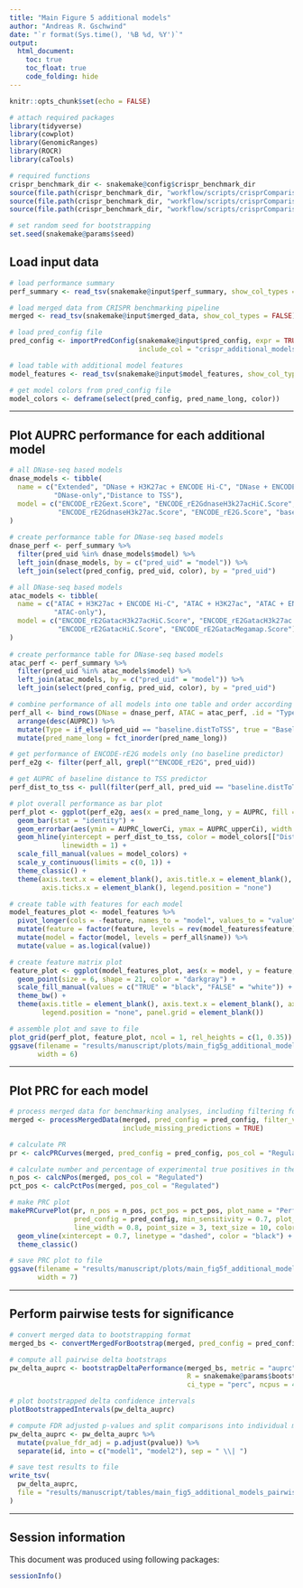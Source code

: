 ```yaml
---
title: "Main Figure 5 additional models"
author: "Andreas R. Gschwind"
date: "`r format(Sys.time(), '%B %d, %Y')`"
output: 
  html_document:
    toc: true
    toc_float: true
    code_folding: hide
---
```


```r
knitr::opts_chunk$set(echo = FALSE)
```

```r
# attach required packages
library(tidyverse)
library(cowplot)
library(GenomicRanges)
library(ROCR)
library(caTools)

# required functions
crispr_benchmark_dir <- snakemake@config$crispr_benchmark_dir
source(file.path(crispr_benchmark_dir, "workflow/scripts/crisprComparisonLoadInputData.R"))
source(file.path(crispr_benchmark_dir, "workflow/scripts/crisprComparisonPlotFunctions.R"))
source(file.path(crispr_benchmark_dir, "workflow/scripts/crisprComparisonBootstrapFunctions.R"))
```

```r
# set random seed for bootstrapping
set.seed(snakemake@params$seed)
```

## Load input data
```r
# load performance summary
perf_summary <- read_tsv(snakemake@input$perf_summary, show_col_types = FALSE)

# load merged data from CRISPR benchmarking pipeline
merged <- read_tsv(snakemake@input$merged_data, show_col_types = FALSE)

# load pred_config file
pred_config <- importPredConfig(snakemake@input$pred_config, expr = TRUE,
                                include_col = "crispr_additional_models_figure")

# load table with additional model features
model_features <- read_tsv(snakemake@input$model_features, show_col_types = FALSE)

# get model colors from pred_config file
model_colors <- deframe(select(pred_config, pred_name_long, color))
```

***

## Plot AUPRC performance for each additional model
```r
# all DNase-seq based models
dnase_models <- tibble(
  name = c("Extended", "DNase + H3K27ac + ENCODE Hi-C", "DNase + ENCODE Hi-C", "DNase + H3K27ac",
           "DNase-only","Distance to TSS"),
  model = c("ENCODE_rE2Gext.Score", "ENCODE_rE2GdnaseH3k27acHiC.Score", "ENCODE_rE2GdnaseHiC.Score",
            "ENCODE_rE2GdnaseH3k27ac.Score", "ENCODE_rE2G.Score", "baseline.distToTSS")
)
  
# create performance table for DNase-seq based models
dnase_perf <- perf_summary %>% 
  filter(pred_uid %in% dnase_models$model) %>% 
  left_join(dnase_models, by = c("pred_uid" = "model")) %>% 
  left_join(select(pred_config, pred_uid, color), by = "pred_uid") 
```

```r
# all DNase-seq based models
atac_models <- tibble(
  name = c("ATAC + H3K27ac + ENCODE Hi-C", "ATAC + H3K27ac", "ATAC + ENCODE Hi-C",
           "ATAC-only"),
  model = c("ENCODE_rE2GatacH3k27acHiC.Score", "ENCODE_rE2GatacH3k27ac.Score",
            "ENCODE_rE2GatacHiC.Score", "ENCODE_rE2GatacMegamap.Score")
)
  
# create performance table for DNase-seq based models
atac_perf <- perf_summary %>% 
  filter(pred_uid %in% atac_models$model) %>% 
  left_join(atac_models, by = c("pred_uid" = "model")) %>% 
  left_join(select(pred_config, pred_uid, color), by = "pred_uid") 
```

```r
# combine performance of all models into one table and order according to overall performance
perf_all <- bind_rows(DNase = dnase_perf, ATAC = atac_perf, .id = "Type") %>% 
  arrange(desc(AUPRC)) %>% 
  mutate(Type = if_else(pred_uid == "baseline.distToTSS", true = "Baseline", false = Type)) %>% 
  mutate(pred_name_long = fct_inorder(pred_name_long))

# get performance of ENCODE-rE2G models only (no baseline predictor)
perf_e2g <- filter(perf_all, grepl("^ENCODE_rE2G", pred_uid))

# get AUPRC of baseline distance to TSS predictor
perf_dist_to_tss <- pull(filter(perf_all, pred_uid == "baseline.distToTSS"), "AUPRC")
```

```r
# plot overall performance as bar plot
perf_plot <- ggplot(perf_e2g, aes(x = pred_name_long, y = AUPRC, fill = pred_name_long)) +
  geom_bar(stat = "identity") + 
  geom_errorbar(aes(ymin = AUPRC_lowerCi, ymax = AUPRC_upperCi), width = 0.4, color = "black") +
  geom_hline(yintercept = perf_dist_to_tss, color = model_colors[["Distance to TSS"]],
             linewidth = 1) +
  scale_fill_manual(values = model_colors) +
  scale_y_continuous(limits = c(0, 1)) +
  theme_classic() +
  theme(axis.text.x = element_blank(), axis.title.x = element_blank(),
        axis.ticks.x = element_blank(), legend.position = "none")

# create table with features for each model
model_features_plot <- model_features %>%
  pivot_longer(cols = -feature, names_to = "model", values_to = "value") %>% 
  mutate(feature = factor(feature, levels = rev(model_features$feature))) %>% 
  mutate(model = factor(model, levels = perf_all$name)) %>% 
  mutate(value = as.logical(value))

# create feature matrix plot
feature_plot <- ggplot(model_features_plot, aes(x = model, y = feature, fill = value)) +
  geom_point(size = 6, shape = 21, color = "darkgray") +
  scale_fill_manual(values = c("TRUE" = "black", "FALSE" = "white")) +
  theme_bw() +
  theme(axis.title = element_blank(), axis.text.x = element_blank(), axis.ticks.x = element_blank(),
        legend.position = "none", panel.grid = element_blank())
```

```r
# assemble plot and save to file
plot_grid(perf_plot, feature_plot, ncol = 1, rel_heights = c(1, 0.35))
ggsave(filename = "results/manuscript/plots/main_fig5g_additional_models_bar.pdf", height = 6,
       width = 6)
```

***

## Plot PRC for each model
```r
# process merged data for benchmarking analyses, including filtering for ValidConnection == TRUE
merged <- processMergedData(merged, pred_config = pred_config, filter_valid_connections = TRUE,
                            include_missing_predictions = TRUE)

# calculate PR
pr <- calcPRCurves(merged, pred_config = pred_config, pos_col = "Regulated")

# calculate number and percentage of experimental true positives in the experimental dataset
n_pos <- calcNPos(merged, pos_col = "Regulated")
pct_pos <- calcPctPos(merged, pos_col = "Regulated")

# make PRC plot
makePRCurvePlot(pr, n_pos = n_pos, pct_pos = pct_pos, plot_name = "Performance additional models",
                pred_config = pred_config, min_sensitivity = 0.7, plot_thresholds = FALSE,
                line_width = 0.8, point_size = 3, text_size = 10, colors = model_colors) +
  geom_vline(xintercept = 0.7, linetype = "dashed", color = "black") +
  theme_classic()

# save PRC plot to file
ggsave(filename = "results/manuscript/plots/main_fig5f_additional_models_prc.pdf", height = 3.5,
       width = 7)
```

***

## Perform pairwise tests for significance

```r
# convert merged data to bootstrapping format
merged_bs <- convertMergedForBootstrap(merged, pred_config = pred_config)

# compute all pairwise delta bootstraps
pw_delta_auprc <- bootstrapDeltaPerformance(merged_bs, metric = "auprc", conf = 0.95,
                                            R = snakemake@params$bootstrap_iterations,
                                            ci_type = "perc", ncpus = 4)

# plot bootstrapped delta confidence intervals
plotBootstrappedIntervals(pw_delta_auprc)

# compute FDR adjusted p-values and split comparisons into individual models
pw_delta_auprc <- pw_delta_auprc %>% 
  mutate(pvalue_fdr_adj = p.adjust(pvalue)) %>%
  separate(id, into = c("model1", "model2"), sep = " \\| ")

# save test results to file
write_tsv(
  pw_delta_auprc,
  file = "results/manuscript/tables/main_fig5_additional_models_pairwise_auprc_comparisons.tsv"
)
```

***

## Session information
This document was produced using following packages:
```r
sessionInfo()
```

